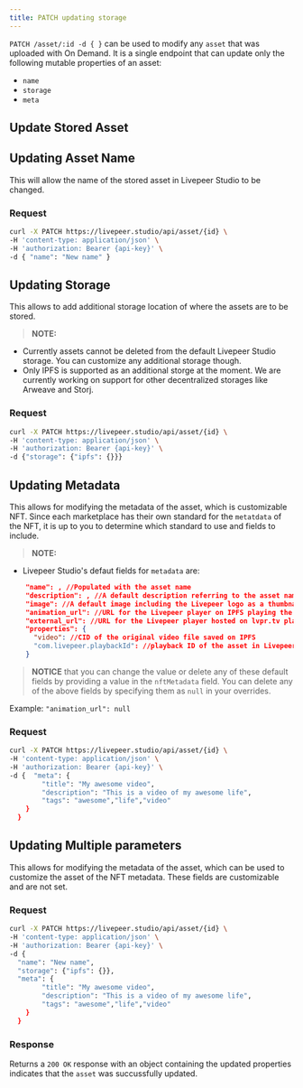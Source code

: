 ```yaml
---
title: PATCH updating storage
---
```


`PATCH /asset/:id -d { }` can be used to modify any `asset` that was uploaded with On Demand. It is a single endpoint that can update only the following mutable properties of an asset:

- `name`
- `storage`
- `meta`


## Update Stored Asset


## Updating Asset Name

This will allow the name of the stored asset in Livepeer Studio to be changed.

### Request

```bash
curl -X PATCH https://livepeer.studio/api/asset/{id} \
-H 'content-type: application/json' \
-H 'authorization: Bearer {api-key}' \
-d { "name": "New name" }
```

## Updating Storage

This allows to add additional storage location of where the assets are to be stored.

>**NOTE:** 
- Currently assets cannot be deleted from the default Livepeer Studio storage. You can  customize any additional storage though. 
- Only IPFS is supported as an additional storge at the moment. We are currently working on support for other decentralized storages like Arweave and Storj.


### Request

```bash
curl -X PATCH https://livepeer.studio/api/asset/{id} \
-H 'content-type: application/json' \
-H 'authorization: Bearer {api-key}' \
-d {"storage": {"ipfs": {}}}
```

## Updating Metadata

This allows for modifying the metadata of the asset, which is customizable NFT. Since each marketplace has their own standard for the `metatdata` of the NFT, it is up to you to determine which standard to use and fields to include.

>**NOTE:** 
- Livepeer Studio's defaut fields for `metadata` are:
```json
    "name": , //Populated with the asset name
    "description": , //A default description referring to the asset name above
    "image": //A default image including the Livepeer logo as a thumbnail
    "animation_url": //URL for the Livepeer player on IPFS playing the video from Livepeer Studio
    "external_url": //URL for the Livepeer player hosted on lvpr.tv playing the video from Livepeer Studio
    "properties": {
      "video": //CID of the original video file saved on IPFS
      "com.livepeer.playbackId": //playback ID of the asset in Livepeer Studio
    }
```

>**NOTICE** that you can change the value or delete any of these default fields by providing a value in the `nftMetadata` field. You can delete any of the above fields by specifying them as `null` in your overrides.

Example: `"animation_url": null`


### Request

```bash
curl -X PATCH https://livepeer.studio/api/asset/{id} \
-H 'content-type: application/json' \
-H 'authorization: Bearer {api-key}' \
-d {  "meta": {
        "title": "My awesome video",
        "description": "This is a video of my awesome life",
        "tags": "awesome","life","video"
    }
  }
```


## Updating Multiple parameters

This allows for modifying the metadata of the asset, which can be used to customize the asset of the NFT metadata. These fields are customizable and are not set.

### Request

```bash
curl -X PATCH https://livepeer.studio/api/asset/{id} \
-H 'content-type: application/json' \
-H 'authorization: Bearer {api-key}' \
-d {  
  "name": "New name",
  "storage": {"ipfs": {}},
  "meta": {
        "title": "My awesome video",
        "description": "This is a video of my awesome life",
        "tags": "awesome","life","video"
    }
  }
```


### Response

Returns a `200 OK` response with an object containing the updated properties indicates that the `asset` was succussfully updated.
